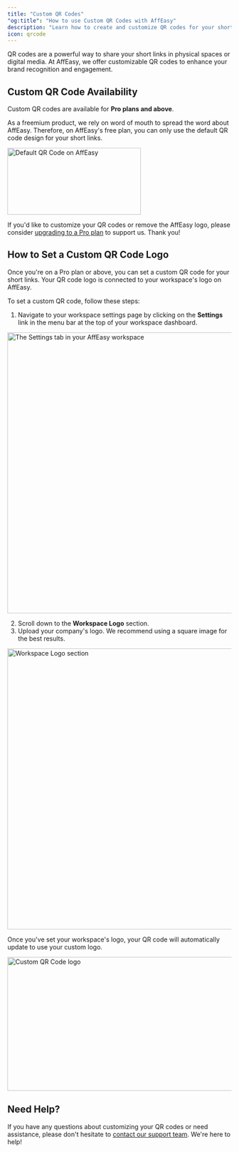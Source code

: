 ```yaml
---
title: "Custom QR Codes"
"og:title": "How to use Custom QR Codes with AffEasy"
description: "Learn how to create and customize QR codes for your short links in AffEasy"
icon: qrcode
---
```


QR codes are a powerful way to share your short links in physical spaces or digital media. At AffEasy, we offer customizable QR codes to enhance your brand recognition and engagement.

## Custom QR Code Availability

<Note>Custom QR codes are available for **Pro plans and above**.</Note>

As a freemium product, we rely on word of mouth to spread the word about AffEasy. Therefore, on AffEasy's free plan, you can only use the default QR code design for your short links.

<Frame>
  <img
    className="rounded-lg border border-gray-100"
    src="/images/features/default-qr-code.png"
    alt="Default QR Code on AffEasy"
    width="300"
    height="150"
  />
</Frame>

If you'd like to customize your QR codes or remove the AffEasy logo, please consider [upgrading to a Pro plan](/plans/pro-plan) to support us. Thank you!

## How to Set a Custom QR Code Logo

Once you're on a Pro plan or above, you can set a custom QR code for your short links. Your QR code logo is connected to your workspace's logo on AffEasy.

To set a custom QR code, follow these steps:

1. Navigate to your workspace settings page by clicking on the **Settings** link in the menu bar at the top of your workspace dashboard.

<Frame>
  <img
    className="rounded-lg border border-gray-100"
    src="/images/workspace/settings-tab.png"
    alt="The Settings tab in your AffEasy workspace"
    width="1200"
    height="630"
  />
</Frame>

2. Scroll down to the **Workspace Logo** section.
3. Upload your company's logo. We recommend using a square image for the best results.

<Frame>
  <img
    className="rounded-lg border border-gray-100"
    src="/images/features/workspace-logo-section.png"
    alt="Workspace Logo section"
    width="1200"
    height="630"
  />
</Frame>

Once you've set your workspace's logo, your QR code will automatically update to use your custom logo.

<Frame>
  <img
    className="rounded-lg border border-gray-100"
    src="/images/features/custom-qr-code.png"
    alt="Custom QR Code logo"
    width="1200"
    height="300"
  />
</Frame>

## Need Help?

If you have any questions about customizing your QR codes or need assistance, please don't hesitate to [contact our support team](mailto:support@affeasy.link). We're here to help!
